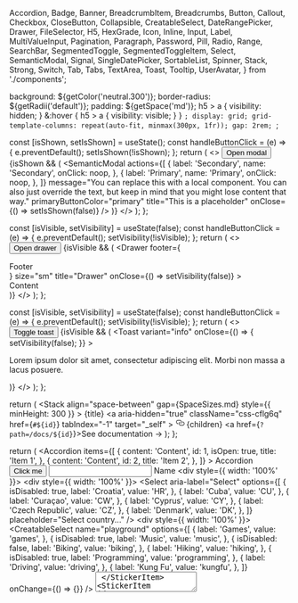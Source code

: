 
  Accordion,
  Badge,
  Banner,
  BreadcrumbItem,
  Breadcrumbs,
  Button,
  Callout,
  Checkbox,
  CloseButton,
  Collapsible,
  CreatableSelect,
  DateRangePicker,
  Drawer,
  FileSelector,
  H5,
  HexGrade,
  Icon,
  Inline,
  Input,
  Label,
  MultiValueInput,
  Pagination,
  Paragraph,
  Password,
  Pill,
  Radio,
  Range,
  SearchBar,
  SegmentedToggle,
  SegmentedToggleItem,
  Select,
  SemanticModal,
  Signal,
  SingleDatePicker,
  SortableList,
  Spinner,
  Stack,
  Strong,
  Switch,
  Tab,
  Tabs,
  TextArea,
  Toast,
  Tooltip,
  UserAvatar,
} from './components';

<Meta title="Overview" />

  background: ${getColor('neutral.300')};
  border-radius: ${getRadii('default')};
  padding: ${getSpace('md')};
  h5 > a {
    visibility: hidden;
  }
  &:hover {
    h5 > a {
      visibility: visible;
    }
  }
`;
  display: grid;
  grid-template-columns: repeat(auto-fit, minmax(300px, 1fr));
  gap: 2rem;
`;

  const [isShown, setIsShown] = useState();
  const handleButtonClick = (e) => {
    e.preventDefault();
    setIsShown(!isShown);
  };
  return (
    <>
      <Button onClick={handleButtonClick}>Open modal</Button>
      {isShown && (
        <SemanticModal
          actions={[
            {
              label: 'Secondary',
              name: 'Secondary',
              onClick: noop,
            },
            {
              label: 'Primary',
              name: 'Primary',
              onClick: noop,
            },
          ]}
          message="You can replace this with a local component. You can also just override the text, but keep in mind that you might lose content that way."
          primaryButtonColor="primary"
          title="This is a placeholder"
          onClose={() => setIsShown(false)}
        />
      )}
    </>
  );
};

  const [isVisible, setVisibility] = useState(false);
  const handleButtonClick = (e) => {
    e.preventDefault();
    setVisibility(!isVisible);
  };
  return (
    <>
      <Button onClick={handleButtonClick}>Open drawer</Button>
      {isVisible && (
        <Drawer
          footer={<div>Footer</div>}
          size="sm"
          title="Drawer"
          onClose={() => setVisibility(false)}
        >
          <div>Content</div>
        </Drawer>
      )}
    </>
  );
};

  const [isVisible, setVisibility] = useState(false);
  const handleButtonClick = (e) => {
    e.preventDefault();
    setVisibility(!isVisible);
  };
  return (
    <>
      <Button onClick={handleButtonClick}>Toggle toast</Button>
      {isVisible && (
        <Toast
          variant="info"
          onClose={() => {
            setVisibility(false);
          }}
        >
          <p>
            Lorem ipsum dolor sit amet, consectetur adipiscing elit. Morbi non
            massa a lacus posuere.
          </p>
        </Toast>
      )}
    </>
  );
};

  return (
    <StickerContainer id={id}>
      <Stack
        align="space-between"
        gap={SpaceSizes.md}
        style={{ minHeight: 300 }}
      >
        <Inline as={H5} gap="sm" variant="secondary">
          <span>{title}</span>
          <a
            aria-hidden="true"
            className="css-cflg6q"
            href={`#${id}`}
            tabIndex="-1"
            target="_self"
          >
            <svg
              aria-hidden="true"
              fill="currentColor"
              height="16"
              version="1.1"
              viewBox="0 0 16 16"
              width="16"
            >
              <path
                d="M4 9h1v1H4c-1.5 0-3-1.69-3-3.5S2.55 3 4 3h4c1.45 0 3 1.69 3 3.5 0 1.41-.91 2.72-2 3.25V8.59c.58-.45 1-1.27 1-2.09C10 5.22 8.98 4 8 4H4c-.98 0-2 1.22-2 2.5S3 9 4 9zm9-3h-1v1h1c1 0 2 1.22 2 2.5S13.98 12 13 12H9c-.98 0-2-1.22-2-2.5 0-.83.42-1.64 1-2.09V6.25c-1.09.53-2 1.84-2 3.25C6 11.31 7.55 13 9 13h4c1.45 0 3-1.69 3-3.5S14.5 6 13 6z"
                fillRule="evenodd"
              />
            </svg>
          </a>
        </Inline>
        <Inline justify="center">{children}</Inline>
        <Inline justify="flex-end">
          <a href={`?path=/docs/${id}`}>See documentation →</a>
        </Inline>
      </Stack>
    </StickerContainer>
  );
};

  return (
    <Grid cols={3} gap={SpaceSizes.lg}>
      <StickerItem id="components-accordion--playground" title="Accordion">
        <Accordion
          items={[
            {
              content: 'Content',
              id: 1,
              isOpen: true,
              title: 'Item 1',
            },
            {
              content: 'Content',
              id: 2,
              title: 'Item 2',
            },
          ]}
        >
          Accordion
        </Accordion>
      </StickerItem>
      <StickerItem id="components-button--playground" title="Button">
        <Button color="primary" variant="solid">
          Click me
        </Button>
      </StickerItem>
      <StickerItem id="components-forms-checkbox--playground" title="Checkbox">
        <Checkbox
          checkboxId="overview-cb"
          label="Click me"
          name="overview-cb"
          onChange={noop}
        />
      </StickerItem>
      <StickerItem id="components-forms-input--playground" title="Input">
        <Input type="text" />
      </StickerItem>
      <StickerItem id="components-forms-label--default" title="Label">
        <Label>Name</Label>
      </StickerItem>
      <StickerItem
        id="components-forms-multivalueinput--playground"
        title="MultiValueInput"
      >
        <div style={{ width: '100%' }}>
          <MultiValueInput />
        </div>
      </StickerItem>
      <StickerItem id="components-forms-password--playground" title="Password">
        <Password />
      </StickerItem>
      <StickerItem id="components-forms-radio--playground" title="Radio">
        <Radio label="Click me" name="radio" radioId="radio" />
      </StickerItem>
      <StickerItem id="components-forms-range--playground" title="Range">
        <Range max={50} min={0} />
      </StickerItem>
      <StickerItem
        id="components-forms-searchbar--playground"
        title="Search Bar"
      >
        <SearchBar />
      </StickerItem>
      <StickerItem
        id="components-forms-segmentedtoggle--playground"
        title="Segmented Toggle"
      >
        <SegmentedToggle group="playground">
          <SegmentedToggleItem
            itemId="input1"
            label="One"
            value="1"
            defaultChecked
          />
          <SegmentedToggleItem itemId="input2" label="Two" value="2" />
          <SegmentedToggleItem itemId="input3" label="Three" value="3" />
        </SegmentedToggle>
      </StickerItem>
      <StickerItem
        id="components-forms-select-select--playground"
        title="Select"
      >
        <div style={{ width: '100%' }}>
          <Select
            aria-label="Select"
            options={[
              {
                isDisabled: true,
                label: 'Croatia',
                value: 'HR',
              },
              {
                label: 'Cuba',
                value: 'CU',
              },
              {
                label: 'Curaçao',
                value: 'CW',
              },
              {
                label: 'Cyprus',
                value: 'CY',
              },
              {
                label: 'Czech Republic',
                value: 'CZ',
              },
              {
                label: 'Denmark',
                value: 'DK',
              },
            ]}
            placeholder="Select country..."
          />
        </div>
      </StickerItem>
      <StickerItem
        id="components-forms-creatable-select--playground"
        title="Creatable Select"
      >
        <div style={{ width: '100%' }}>
          <CreatableSelect
            name="playground"
            options={[
              {
                label: 'Games',
                value: 'games',
              },
              {
                isDisabled: true,
                label: 'Music',
                value: 'music',
              },
              {
                isDisabled: false,
                label: 'Biking',
                value: 'biking',
              },
              {
                label: 'Hiking',
                value: 'hiking',
              },
              {
                isDisabled: true,
                label: 'Programming',
                value: 'programming',
              },
              {
                label: 'Driving',
                value: 'driving',
              },
              {
                label: 'Kung Fu',
                value: 'kungfu',
              },
            ]}
            onChange={() => {}}
          />
        </div>
      </StickerItem>
      <StickerItem id="components-forms-switch--playground" title="Switch">
        <Switch label="Public" switchId="playground" />
      </StickerItem>
      <StickerItem id="components-forms-textarea--playground" title="Text Area">
        <TextArea aria-label="Text" />
      </StickerItem>
      <StickerItem
        id="components-modals-semanticmodal--playground"
        title="Semantic Modal"
      >
        <StickerModalItem />
      </StickerItem>
      <StickerItem id="components-badge--playground" title="Badge">
        <Badge variant="dot" isVisible>
          <Button>Notifications</Button>
        </Badge>
      </StickerItem>
      <StickerItem id="components-banner--playground" title="Banner">
        <Banner variant="info">Info Banner</Banner>
      </StickerItem>
      <StickerItem id="components-breadcrumbs--playground" title="Breadcrumbs">
        <Breadcrumbs>
          <BreadcrumbItem href="#">Root</BreadcrumbItem>
          <BreadcrumbItem href="#">Parent</BreadcrumbItem>
          <BreadcrumbItem href="">Current</BreadcrumbItem>
        </Breadcrumbs>
      </StickerItem>
      <StickerItem id="components-callout--playground" title="Callout">
        <Callout>
          <React.Fragment key=".0">
            <Strong>Did you know?</Strong> This is a callout message
          </React.Fragment>
        </Callout>
      </StickerItem>
      <StickerItem id="components-closebutton--default" title="Close Button">
        <CloseButton onClose={noop} />
      </StickerItem>
      <StickerItem id="components-collapsible--playground" title="Collapsible">
        <Collapsible subject="Collapsible" title="playground">
          Lorem ipsum dolor sit amet...
        </Collapsible>
      </StickerItem>
      <StickerItem
        id="components-daterangepicker--playground"
        title="Date Range Picker"
      >
        <DateRangePicker
          maxDate={new Date('2021-03-28T03:00:00.000Z')}
          minDate={new Date('2021-03-01T03:00:00.000Z')}
          value={{
            endDate: null,
            startDate: null,
          }}
          onChange={() => {}}
        />
      </StickerItem>
      <StickerItem
        id="components-fileselector--playground"
        title="File Selector"
      >
        <FileSelector />
      </StickerItem>
      <StickerItem id="components-hexgrade--playground" title="Hex Grade">
        <Inline>
          <HexGrade variant="solid" />
          <HexGrade grade="A" variant="solid" />
          <HexGrade grade="B" variant="solid" />
        </Inline>
      </StickerItem>
      <StickerItem id="components-icon--ssc-icon" title="Icon">
        <Icon color="neutral.900" name="wrench" />
      </StickerItem>
      <StickerItem id="components-pill--playground" title="Pill">
        <Pill label="Pill label" />
      </StickerItem>
      <StickerItem id="components-signal--playground" title="Signal">
        <Inline gap={SpaceSizes.md}>
          <Signal kind="high" size={32} />
          <Signal kind="medium" size={32} />
          <Signal kind="low" size={32} />
        </Inline>
      </StickerItem>
      <StickerItem
        id="components-singledatepicker--playground"
        title="Single Date Picker"
      >
        <SingleDatePicker onChange={noop} />
      </StickerItem>
      <StickerItem
        id="components-sortablelist--playground"
        title="Sortable list"
      >
        <SortableList
          items={['item1', 'item2', 'item3']}
          labels={{
            item1: 'Item 1',
            item2: 'Item 2',
            item3: 'Item 3',
          }}
          onDragCancel={noop}
          onDragEnd={noop}
          onDragOver={noop}
          onDragStart={noop}
          onOrderChange={noop}
        />
      </StickerItem>
      <StickerItem id="components-spinner--playground" title="Spinner">
        <Spinner dark />
      </StickerItem>
      <StickerItem id="components-tabs--playground" title="Tabs">
        <Tabs selectedValue="inventory">
          <Tab value="inventory">Inventory</Tab>
          <Tab value="overview">Overview</Tab>
        </Tabs>
      </StickerItem>
      <StickerItem id="components-tooltip--playground" title="Tooltip">
        <Tooltip
          popup={
            <>
              <Paragraph margin={{ bottom: 0 }} size="md">
                Lorem ipsum dolor sit amet, consectetur adipiscing elit.
              </Paragraph>
              <Button variant="text">Action</Button>
            </>
          }
        >
          <Button>Button with tooltip</Button>
        </Tooltip>
      </StickerItem>
      <StickerItem id="components-useravatar--playground" title="User Avatar">
        <UserAvatar label="AB" size="md" />
      </StickerItem>
      <StickerItem id="components-drawer--playground" title="Drawer">
        <StickerDrawerItem />
      </StickerItem>
      <StickerItem id="components-toast--playground" title="Toast">
        <StickerToastItem />
      </StickerItem>
      <StickerItem id="components-pagination--on-first-page" title="Pagination">
        <Pagination currentPage={1} pageCount={3} onPageChange={noop} />
      </StickerItem>
    </Grid>
  );
};

# Overview

Components are the building blocks of our design system, each component serves an specific need. Find below a list of examples.

<DSProvider>
  <StickerList />
</DSProvider>
